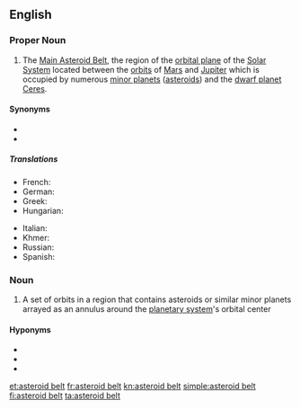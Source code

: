 {{also|Asteroid Belt|asteroid belt}}
==English==
{{wikipedia}}

===Proper Noun===
{{en-proper-noun|head=[[asteroid]] [[belt]]}}

# {{label|en|astronomy}} The [[Main Asteroid Belt]], the region of the [[orbital plane]] of the [[Solar System]] located between the [[orbit]]s of [[Mars]] and [[Jupiter]] which is occupied by numerous [[minor planet]]s ([[asteroid]]s) and the [[dwarf planet]] [[Ceres]].

====Synonyms====
* {{l|en|Asteroid Belt}}
* {{l|en|Main Asteroid Belt}}

=====Translations=====
{{trans-top|region of the solar system}}
* French: {{t+|fr|ceinture d’astéroïdes|f}}
* German: {{t+|de|Asteroidengürtel|m}}
* Greek: {{t|el|ζώνη αστεροειδών|n}}
* Hungarian: {{t|hu|kisbolygóöv}}
{{trans-mid}}
* Italian: {{t|it|cintura asteroidale|f}}
* Khmer: {{t|km|ខ្សែក្រវាត់តារាសណ្ឋាន|tr=khseh krovat dara son tharn|sc=Khmr}}
* Russian: {{t+|ru|пояс астероидов|sc=Cyrl}}
* Spanish: {{t|es|cinturón de asteroides|m}}
{{trans-bottom}}

===Noun===
{{en-noun|head=[[asteroid]] [[belt]]}}
# {{label|en|astronomy}} A set of orbits in a region that contains asteroids or similar minor planets arrayed as an annulus around the [[planetary system]]'s orbital center

====Hyponyms====
* {{l|en|Main Asteroid Belt}}
* {{l|en|Kuiper Belt}}
* {{l|en|Kuiper belt}}

[[et:asteroid belt]]
[[fr:asteroid belt]]
[[kn:asteroid belt]]
[[simple:asteroid belt]]
[[fi:asteroid belt]]
[[ta:asteroid belt]]
